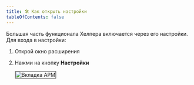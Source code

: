 ```yaml
---
title: 🛠 Как открыть настройки
tableOfContents: false
---
```



Большая часть функционала Хелпера включается через его настройки.\
Для входа в настройки:

1. Открой окно расширения
2. Нажми на кнопку **Настройки**

   <Image
     src={settingsButton}
     alt="Вкладка АРМ"
     style="border: 2px solid grey;"
     loading="eager"
   />
